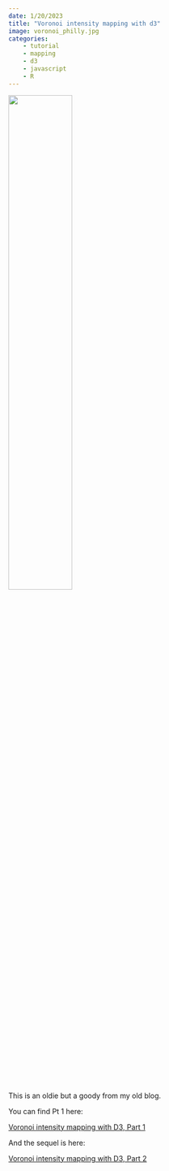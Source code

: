 ```yaml
---
date: 1/20/2023
title: "Voronoi intensity mapping with d3"
image: voronoi_philly.jpg
categories:
    - tutorial
    - mapping
    - d3
    - javascript
    - R
---
```


![](voronoi_philly.jpg){width=50%}

This is an oldie but a goody from my old blog. 

You can find Pt 1 here:

[Voronoi intensity mapping with D3, Part 1](https://jzelner.github.io/2015/02/26/voronoi/)

And the sequel is here:

[Voronoi intensity mapping with D3, Part 2](http://jzelner.github.io/2015/03/02/voronoi-pt2/)